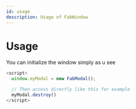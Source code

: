 ```yaml
---
id: usage
description: Usage of FabWindow
---
```


# Usage

You can initialize the window simply as u see

```js live
<script>
  window.myModal = new FabModal();

  // Then access directly like this for example
  myModal.destroy()
</script>
```
